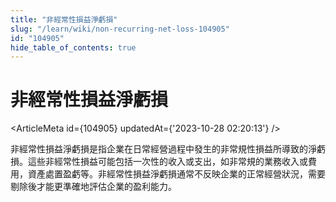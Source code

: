 ```yaml
---
title: "非經常性損益淨虧損"
slug: "/learn/wiki/non-recurring-net-loss-104905"
id: "104905"
hide_table_of_contents: true
---
```



# 非經常性損益淨虧損

<ArticleMeta id={104905} updatedAt={'2023-10-28 02:20:13'} />
<div className='border-solid border-b border-t-0 my-4 border-[var(--ifm-color-gray-300)]' />

非經常性損益淨虧損是指企業在日常經營過程中發生的非常規性損益所導致的淨虧損。這些非經常性損益可能包括一次性的收入或支出，如非常規的業務收入或費用，資產處置盈虧等。非經常性損益淨虧損通常不反映企業的正常經營狀況，需要剔除後才能更準確地評估企業的盈利能力。
